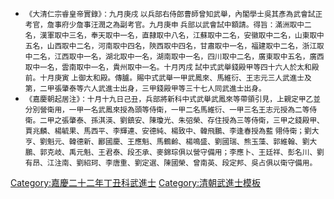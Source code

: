 {{Navbox
|name = 嘉慶二十二年丁丑科武殿試金榜
|title = 嘉慶二十二年（[[1817年]]）丁丑科武殿試金榜
|titlestyle = background-color:#FFD700;
|image =
|style = width:100%;text-align:center; 
|groupstyle = text-align:center; background-color:#FFD700;
|liststyle = text-align:center;
|state = {{{state<includeonly>|collapsed</includeonly>}}}
|group1 = 第一甲<br>賜武進士及第<br>共3名
|list1 = '''[[武鳳來]]''' - '''[[馬維衍]]''' - '''[[王志元]]'''

|group2 = 第二甲<br>賜武進士出身<br>共6名
|list2 = [[张肇泰]] - [[孫淇渶]] - [[劉鎮安]] - [[陳瓊光]] - [[朱弨榮]] - [[存住_(武進士)|存　住]]

|group3 = 第三甲<br>賜同武進士出身<br>共37名
|list3 = [[錢殿甲]] - [[賈兆麟]] - [[楊毓果]] - [[馬西平]] - [[李輝連]] - [[安德純]] - [[楊致中]] - [[韓飛鵬]] - [[李逢春]] - [[劉大亨]]<br>[[劉魁元]] - [[韓德新]] - [[酈國慶]] - [[王應魁]] - [[馬鶴齡]] - [[楊鳴盛]] - [[劉國瑞]] - [[熊玉藻]] - [[郭維翰]] - [[劉大鵬_(武進士)|劉大鵬]]<br>[[郭克岐]] - [[禹元魁]] - [[王君泰]] - [[段丕承]] - [[麥錦琮]] - [[李應卜]] - [[王廷祥]] - [[彭名川]] - [[劉有昂]] - [[江注南]]<br>[[劉紹珂]] - [[李唐重]] - [[劉定選]] - [[陳國榮]] - [[曾南英]] - [[段定邦]] - [[吳占|吳　占]]<span style="color: #FFFFFF;"> - －－－ - －－－ - －－－</span>
|belowstyle = text-align: center; background-color:#FFD700;
|below='''前一科：[[Template:嘉慶十九年甲戌科武殿試金榜|嘉慶十九年甲戌科]]　'''·'''　後一科：[[Template:嘉慶二十四年己卯恩科武殿試金榜|嘉慶二十四年己卯恩科]]'''<br>'''同科進士：[[Template:嘉慶二十二年丁丑科殿試金榜|嘉慶二十二年丁丑文科]]'''
}}
[[Category:嘉慶二十二年丁丑科武進士]]
* <noinclude><small>《大清仁宗睿皇帝實錄》：九月庚戌    以兵部右侍郎曹師曾知武舉，內閣學士吳其彥為武會試正考官，詹事府少詹事汪潤之為副考官。九月庚申    兵部以武會試中額請。得旨：滿洲取中二名，漢軍取中三名，奉天取中一名，直隸取中八名，江蘇取中二名，安徽取中二名，山東取中五名，山西取中二名，河南取中四名，陝西取中四名，甘肅取中一名，福建取中二名，浙江取中二名，江西取中一名，湖北取中一名，湖南取中一名，四川取中二名，廣東取中五名，廣西取中一名，雲南取中一名，貴州取中一名。十月丙戌    試中式武舉錢殿甲等四十六人於太和殿前。十月庚寅    上御太和殿。傳臚。賜中式武舉一甲武鳳來、馬維衍、王志元三人武進士及第，二甲張肇泰等六人武進士出身，三甲錢殿甲等三十七人同武進士出身。<br>
*《嘉慶朝起居注》：十月十九日己丑，兵部將新科中式武舉武鳳來等帶領引見，上親定甲乙並分別營衛用，一甲一名武鳳來授為頭等侍衛，一甲二名馬維衍、一甲三名王志元授為二等侍衛。二甲之張肇泰、孫淇渶、劉鎮安、陳瓊光、朱弨榮、存住授為三等侍衛，三甲之錢殿甲、賈兆麟、楊毓果、馬西平、李輝連、安德純、楊致中、韓飛鵬、李逢春授為藍 翎侍衛；劉大亨、劉魁元、韓德新、酈國慶、王應魁、馬鶴齡、楊鳴盛、劉國瑞、熊玉藻、郭維翰、劉大鵬、郭克岐、禹元魁、王君泰、段丕承、麥錦琮俱以營守備用；李應卜、王廷祥、彭名川、劉有昂、江注南、劉紹珂、李唐重、劉定選、陳國榮、曾南英、段定邦、吳占俱以衛守備用。</small>
[[Category:嘉慶二十二年丁丑科武進士| ]]
[[Category:清朝武進士模板]]</noinclude>